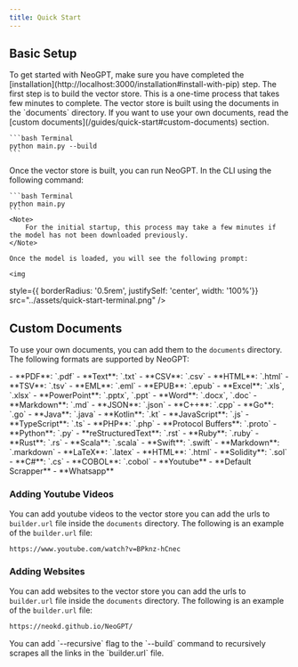 ```yaml
---
title: Quick Start 
---
```


## Basic Setup

<Check>
To get started with NeoGPT, make sure you have completed the [installation](http://localhost:3000/installation#install-with-pip) step.
</Check>


<Steps>
  <Step title="Build the vector store">
    The first step is to build the vector store. This is a one-time process that takes few minutes to complete. The vector store is built using the documents in the `documents` directory. If you want to use your own documents, read the [custom documents](/guides/quick-start#custom-documents) section.

    ```bash Terminal
    python main.py --build
    ```
  </Step>
  <Step title="Run NeoGPT">
    Once the vector store is built, you can run NeoGPT. In the CLI using the following command:

    ```bash Terminal
    python main.py 
    ```
    <Note>
        For the initial startup, this process may take a few minutes if the model has not been downloaded previously.
    </Note>

    Once the model is loaded, you will see the following prompt:

    <img
  style={{ borderRadius: '0.5rem', justifySelf: 'center', width: '100%'}}
  src="../assets/quick-start-terminal.png"
/>
  </Step>
</Steps>



## Custom Documents

To use your own documents, you can add them to the `documents` directory. The following formats are supported by NeoGPT:


<AccordionGroup >
    <Accordion title="List of Document Formats" icon="file">
        - **PDF**: `.pdf`
        - **Text**: `.txt`
        - **CSV**: `.csv`
        - **HTML**: `.html`
        - **TSV**: `.tsv`
        - **EML**: `.eml`
        - **EPUB**: `.epub`
        - **Excel**: `.xls`, `.xlsx`
        - **PowerPoint**: `.pptx`, `.ppt`
        - **Word**: `.docx`, `.doc`
        - **Markdown**: `.md`
        - **JSON**: `.json`
    </Accordion>
     <Accordion title="List of Programming Languages" icon="code">
        - **C++**: `.cpp`
        - **Go**: `.go`
        - **Java**: `.java`
        - **Kotlin**: `.kt`
        - **JavaScript**: `.js`
        - **TypeScript**: `.ts`
        - **PHP**: `.php`
        - **Protocol Buffers**: `.proto`
        - **Python**: `.py`
        - **reStructuredText**: `.rst`
        - **Ruby**: `.ruby`
        - **Rust**: `.rs`
        - **Scala**: `.scala`
        - **Swift**: `.swift`
        - **Markdown**: `.markdown`
        - **LaTeX**: `.latex`
        - **HTML**: `.html`
        - **Solidity**: `.sol`
        - **C#**: `.cs`
        - **COBOL**: `.cobol`
    </Accordion>
    <Accordion title="List of Websites" icon="browser">
        - **Youtube**
        - **Default Scrapper**
    </Accordion>
    <Accordion title="List of chat documents" icon="whatsapp">
        - **Whatsapp**
    </Accordion>

</AccordionGroup>



### Adding Youtube Videos

You can add youtube videos to the vector store you can add the urls to `builder.url` file inside the `documents` directory. The following is an example of the `builder.url` file:

```txt builder.url
https://www.youtube.com/watch?v=BPknz-hCnec
```

### Adding Websites

You can add websites to the vector store you can add the urls to `builder.url` file inside the `documents` directory. The following is an example of the `builder.url` file:

```txt builder.url
https://neokd.github.io/NeoGPT/
```
<Tip>
You can add `--recursive` flag to the `--build` command to recursively scrapes all the links in the `builder.url` file.
</Tip>

